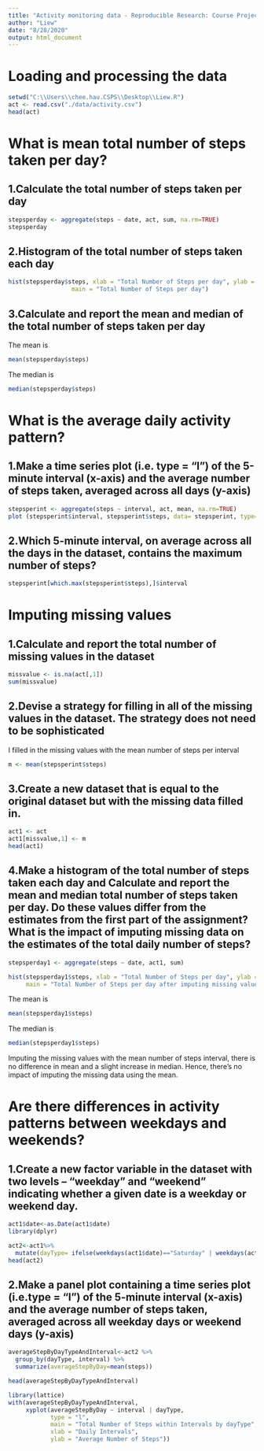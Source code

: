 ---
title: "Activity monitoring data - Reproducible Research: Course Project 1"
author: "Liew"
date: "8/28/2020"
output: html_document
---

# Loading and processing the data

```{r}
setwd("C:\\Users\\chee.hau.CSPS\\Desktop\\Liew.R")
act <- read.csv("./data/activity.csv")
head(act)
```

# What is mean total number of steps taken per day?
## 1.Calculate the total number of steps taken per day

```{r}
stepsperday <- aggregate(steps ~ date, act, sum, na.rm=TRUE)
stepsperday
```

## 2.Histogram of the total number of steps taken each day
```{r}
hist(stepsperday$steps, xlab = "Total Number of Steps per day", ylab = "Frequency", breaks=20,
                  main = "Total Number of Steps per day")
```

## 3.Calculate and report the mean and median of the total number of steps taken per day
The mean is
```{r}
mean(stepsperday$steps)
```

The median is
```{r}
median(stepsperday$steps)
```

# What is the average daily activity pattern?

## 1.Make a time series plot (i.e. \color{red}{\verb|type = "l"|}type = "l") of the 5-minute interval (x-axis) and the average number of steps taken, averaged across all days (y-axis)

```{r}
stepsperint <- aggregate(steps ~ interval, act, mean, na.rm=TRUE)
plot (stepsperint$interval, stepsperint$steps, data= stepsperint, type="l", xlab="5-minute interval", ylab="average steps in the interval")
```

## 2.Which 5-minute interval, on average across all the days in the dataset, contains the maximum number of steps?
```{r}
stepsperint[which.max(stepsperint$steps),]$interval
```

# Imputing missing values
## 1.Calculate and report the total number of missing values in the dataset 

```{r}
missvalue <- is.na(act[,1])
sum(missvalue)
```

## 2.Devise a strategy for filling in all of the missing values in the dataset. The strategy does not need to be sophisticated

I filled in the missing values with the mean number of steps per interval
```{r}
m <- mean(stepsperint$steps)
```

## 3.Create a new dataset that is equal to the original dataset but with the missing data filled in.

```{r}
act1 <- act
act1[missvalue,1] <- m
head(act1)
```

## 4.Make a histogram of the total number of steps taken each day and Calculate and report the mean and median total number of steps taken per day. Do these values differ from the estimates from the first part of the assignment? What is the impact of imputing missing data on the estimates of the total daily number of steps?
```{r}
stepsperday1 <- aggregate(steps ~ date, act1, sum)

hist(stepsperday1$steps, xlab = "Total Number of Steps per day", ylab = "Frequency", breaks=20,
     main = "Total Number of Steps per day after imputing missing values")
```

The mean is
```{r}
mean(stepsperday1$steps)
```
The median is
```{r}
median(stepsperday1$steps)
```

Imputing the missing values with the mean number of steps interval, there is no difference in mean and a slight increase in median. Hence, there's no impact of imputing the missing data using the mean.

# Are there differences in activity patterns between weekdays and weekends?

## 1.Create a new factor variable in the dataset with two levels – “weekday” and “weekend” indicating whether a given date is a weekday or weekend day.

```{r}
act1$date<-as.Date(act1$date)
library(dplyr)

act2<-act1%>%
  mutate(dayType= ifelse(weekdays(act1$date)=="Saturday" | weekdays(act1$date)=="Sunday", "Weekend", "Weekday"))
head(act2)
```

## 2.Make a panel plot containing a time series plot (i.e.type = "l") of the 5-minute interval (x-axis) and the average number of steps taken, averaged across all weekday days or weekend days (y-axis)

```{r}
averageStepByDayTypeAndInterval<-act2 %>%
  group_by(dayType, interval) %>%
  summarize(averageStepByDay=mean(steps))

head(averageStepByDayTypeAndInterval)

library(lattice)
with(averageStepByDayTypeAndInterval, 
     xyplot(averageStepByDay ~ interval | dayType, 
            type = "l",      
            main = "Total Number of Steps within Intervals by dayType",
            xlab = "Daily Intervals",
            ylab = "Average Number of Steps"))
```



